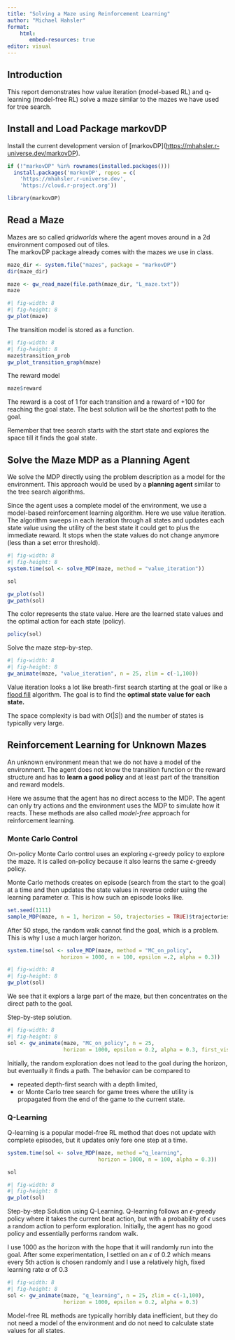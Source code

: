 ```yaml
---
title: "Solving a Maze using Reinforcement Learning"
author: "Michael Hahsler"
format:
    html: 
       embed-resources: true
editor: visual
---
```


## Introduction

This report demonstrates how value iteration (model-based RL)
and q-learning (model-free RL) solve a maze similar to the mazes we have used 
for tree search.

## Install and Load Package markovDP

Install the current development version of \[markovDP\](<https://mhahsler.r-universe.dev/markovDP>).

```r
if (!"markovDP" %in% rownames(installed.packages())) 
  install.packages('markovDP', repos = c(
    'https://mhahsler.r-universe.dev', 
    'https://cloud.r-project.org'))

library(markovDP)
```

## Read a Maze

Mazes are so called *qridworlds* where the agent moves around in a 2d environment composed out of tiles.  
The markovDP package already comes with the mazes we use in class.

```r
maze_dir <- system.file("mazes", package = "markovDP")
dir(maze_dir)

maze <- gw_read_maze(file.path(maze_dir, "L_maze.txt"))
maze
```

```r
#| fig-width: 8
#| fig-height: 8
gw_plot(maze)
```

The transition model is stored as a function.

```r
#| fig-width: 8
#| fig-height: 8
maze$transition_prob
gw_plot_transition_graph(maze)
```

The reward model

```r
maze$reward
```

The reward is a cost of 1 for each transition and a reward of +100 for reaching the goal state. The best solution will be the shortest path to the goal.

Remember that tree search starts with the start state and explores the space till it finds the goal state.

## Solve the Maze MDP as a Planning Agent

We solve the MDP directly using the problem description as a model for the environment. This approach would be used by a **planning agent** similar to the tree search algorithms.

Since the agent uses a complete model of the environment, we use a model-based reinforcement learning algorithm. Here we use value iteration. The algorithm sweeps in each iteration through all states and updates each state value using the utility of the best state it could get to plus the immediate reward. It stops when the state values do not change anymore (less than a set error threshold).

```r
#| fig-width: 8
#| fig-height: 8
system.time(sol <- solve_MDP(maze, method = "value_iteration"))

sol

gw_plot(sol)
gw_path(sol)
```

The color represents the state value. Here are the learned state values and the optimal action for each state (policy).

```r
policy(sol)
```

Solve the maze step-by-step.

```r
#| fig-width: 8
#| fig-height: 8
gw_animate(maze, "value_iteration", n = 25, zlim = c(-1,100))
```

Value iteration looks a lot like breath-first search starting at the goal or 
like a [flood fill](https://en.wikipedia.org/wiki/Flood_fill) algorithm. 
The goal is to find the **optimal state value for each state.**

The space complexity is bad with $O(|S|)$ and the number of states is typically
very large.


## Reinforcement Learning for Unknown Mazes

An unknown environment mean that we do not have a model of the environment. 
The agent does not know the transition function or the reward structure and has 
to **learn a good policy** and at least part of the transition and reward models.

Here we assume that the agent has no direct access to the MDP. 
The agent can only try actions and the environment uses the MDP to simulate how it reacts.
These methods are also called *model-free* approach for reinforcement learning.

### Monte Carlo Control

On-policy Monte Carlo control uses an exploring $\epsilon$-greedy policy to explore
the maze. It is called on-policy because it also learns the same $\epsilon$-greedy policy.

Monte Carlo methods creates on episode (search from the start to the goal) at a time and
then updates the state values in reverse order using the learning parameter $\alpha$.
This is how such an episode looks like.
```r
set.seed(1111)
sample_MDP(maze, n = 1, horizon = 50, trajectories = TRUE)$trajectories
```

After 50 steps, the random walk cannot find the goal, which is a problem. This is why 
I use a much larger horizon.

```r
system.time(sol <- solve_MDP(maze, method = "MC_on_policy", 
                 horizon = 1000, n = 100, epsilon =.2, alpha = 0.3))

```

```r
#| fig-width: 8
#| fig-height: 8
gw_plot(sol)
```

We see that it explors a large part of the maze, but then concentrates on the direct path 
to the goal.

Step-by-step solution.


```r
#| fig-width: 8
#| fig-height: 8
sol <- gw_animate(maze, "MC_on_policy", n = 25, 
                  horizon = 1000, epsilon = 0.2, alpha = 0.3, first_visit = FALSE)
```

Initially, the random exploration does not lead to the goal during the horizon, 
but eventually it finds a path. The behavior can be compared to 

* repeated depth-first search with a depth limited,
* or Monte Carlo tree search for game trees where the utility
  is propagated from the end of the game to the current state.


### Q-Learning

Q-learning is a popular model-free RL method that does not update with complete 
episodes, but it updates only fore one step at a time. 

```r
system.time(sol <- solve_MDP(maze, method ="q_learning", 
                             horizon = 1000, n = 100, alpha = 0.3))

sol
```


```r
#| fig-width: 8
#| fig-height: 8
gw_plot(sol)
```

Step-by-step Solution using Q-Learning.
Q-learning follows an $\epsilon$-greedy policy where it takes the current beat action, but
with a probability of $\epsilon$ uses a random action to perform exploration. Initially,
the agent has no good policy and essentially performs random walk.

I use 1000 as the horizon with the hope that it will randomly run into the goal.
After some experimentation, I settled on an $\epsilon$ of $0.2$ which means every 
5th action is chosen randomly and I use a
relatively high, fixed learning rate $\alpha$ of $0.3$

```r
#| fig-width: 8
#| fig-height: 8
sol <- gw_animate(maze, "q_learning", n = 25, zlim = c(-1,100), 
                  horizon = 1000, epsilon = 0.2, alpha = 0.3)
```

Model-free RL methods are typically horribly data inefficient, but they do 
not need a model of the environment and do not need to calculate state values for 
all states.

